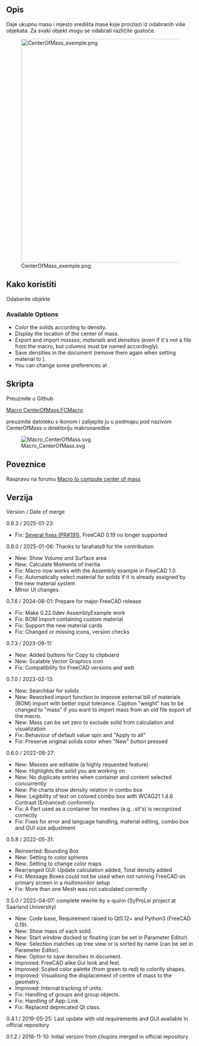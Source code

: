 <languages/>

<div class="mw-translate-fuzzy">
{{Macro/hr
|Name=Macro CenterOfMass
|Translate=Makro Središte mise
|Description=Centru daje višestruku masu odabranih više objekata.
|Author=schupin
|Version=0.4.1
|Date=2019-05-25
|FCVersion=0.18
|Download=Download the [https://forum.freecadweb.org/download/file.php?id=84270 Macro_CenterOfMass_Icon] package and extract it in the same directory of the macro.
}}
</div>

<span id="Description"></span>
==Opis==

<div class="mw-translate-fuzzy">
Daje ukupnu masu i mjesto središta mase koje proizlazi iz odabranih više objekata. Za svaki objekt mogu se odabrati različite gustoće.
</div>

{{Codeextralink|https://raw.githubusercontent.com/FreeCAD/FreeCAD-macros/master/Information/CenterOfMass.FCMacro}}

[[File:CenterOfMass_exemple.png|600px]]

<span id="Usage"></span>
<div class="mw-translate-fuzzy">
==Kako koristiti==
</div>

<div class="mw-translate-fuzzy">
Odaberite objekte
</div>

===Available Options===

* Color the solids according to density.
* Display the location of the center of mass.
* Export and import ''masses'', ''materials'' and ''densities'' (even if it's not a {{FileName|.csv}} file from the macro, but columns must be named accordingly).
* Save densities in the document (remove them again when setting material to {{ComboBox|default}}).
* You can change some preferences at {{MenuCommand|Tools → Edit parameters → Preferences → Macros}}.

<span id="Script"></span>
==Skripta==

<div class="mw-translate-fuzzy">
Preuzmite u Github
</div>
[https://github.com/FreeCAD/FreeCAD-macros/blob/master/Information/CenterOfMass.FCMacro Macro CenterOfMass.FCMacro]

<div class="mw-translate-fuzzy">
preuzmite datoteku s ikonom i zalijepite ju u podmapu pod nazivom CenterOfMass u direktoriju makronaredbe
</div>
[[File:Macro_CenterOfMass.svg]]

<span id="Link"></span>
==Poveznice==

<div class="mw-translate-fuzzy">
Raspravu na forumu [https://forum.freecadweb.org/viewtopic.php?f=24&t=31883 Macro to compute center of mass]
</div>

<span id="Version"></span>
==Verzija==

Version / Date of merge

0.8.3 / 2025-01-23:
* Fix: [https://github.com/FreeCAD/FreeCAD-macros/pull/191 Several fixes (PR#191)], FreeCAD 0.19 no longer supported

0.8.0 / 2025-01-06: Thanks to farahats9 for the contribution
* New: Show Volume and Surface area
* New: Calculate Moments of Inertia
* Fix: Macro now works with the Assembly example in FreeCAD 1.0
* Fix: Automatically select material for solids if it is already assigned by the new material system
* Minor UI changes

0.7.6 / 2024-08-01: Prepare for major FreeCAD release
* Fix: Make 0.22.0dev AssemblyExample work
* Fix: BOM Import containing custom material
* Fix: Support the new material cards
* Fix: Changed or missing icons, version checks

0.7.3 / 2023-09-11:
* New: Added buttons for Copy to clipboard
* New: Scalable Vector Graphics icon
* Fix: Compatibility for FreeCAD versions and web

0.7.0 / 2023-02-13:
* New: Searchbar for solids
* New: Reworked import function to improve external bill of materials (BOM) import with better input tolerance. Caption "weight" has to be changed to "mass" if you want to import mass from an old file export of the macro.
* New: Mass can be set zero to exclude solid from calculation and visualization
* Fix: Behaviour of default value spin and "Apply to all"
* Fix: Preserve original solids color when "New" button pressed

0.6.0 / 2022-08-27:
* New: Masses are editable (a highly requested feature)
* New: Highlights the solid you are working on
* New: No duplicate entries when container and content selected concurrently
* New: Pie charts show density relation in combo box
* New: Legibility of text on colored combo box with WCAG21 1.4.6 Contrast (Enhanced) conformity
* Fix: A Part used as a container for meshes (e.g. .stl's) is recognized correctly
* Fix: Fixes for error and language handling, material editing, combo box and GUI size adjustment

0.5.8 / 2022-05-31:
* Reinserted: Bounding Box
* New: Setting to color spheres
* New: Setting to change color maps
* Rearranged GUI: Update calculation added, Total density added
* Fix: Message Boxes could not be used when not running FreeCAD on primary screen in a multimonitor setup
* Fix: More than one Mesh was not calculated correctly

0.5.0 / 2022-04-07: complete rewrite by s-quirin (SyProLei project at Saarland University)
* New: Code base, Requirement raised to Qt5.12+ and Python3 (FreeCAD 0.19).
* New: Show mass of each solid.
* New: Start window docked or floating (can be set in Parameter Editor).
* New: Selection matches up tree view or is sorted by name (can be set in Parameter Editor).
* New: Option to save densities in document.
* Improved: FreeCAD alike Gui look and feel.
* Improved: Scaled color palette (from green to red) to colorify shapes.
* Improved: Visualising the displacement of centre of mass to the geometry.
* Improved: Internal tracking of units.
* Fix: Handling of groups and group objects.
* Fix: Handling of App::Link.
* Fix: Replaced deprecated Qt class.

0.4.1 / 2019-05-25: Last update with old requirements and GUI available in official repository

0.1.2 / 2018-11-10: Initial version from chupins merged in official repository